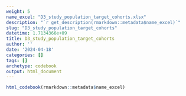 ```yaml
---
weight: 5
name_excel: "D3_study_population_target_cohorts.xlsx"
description: "`r get_description(rmarkdown::metadata$name_excel)`"
slug: "D3_study_population_target_cohorts"
datetime: 1.7134366e+09
title: D3_study_population_target_cohorts
author: ''
date: '2024-04-18'
categories: []
tags: []
archetype: codebook
output: html_document
---
```


```r
html_codebook(rmarkdown::metadata$name_excel)
```
